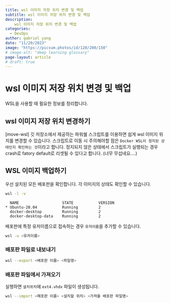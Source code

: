 ```yaml
---
title: wsl 이미지 저장 위치 변경 및 백업
subtitle: wsl 이미지 저장 위치 변경 및 백업
description:
    wsl 이미지 저장 위치 변경 및 백업
categories:
  - DevOps
author: gabriel yang
date: "11/20/2023"
image: "https://picsum.photos/id/120/200/150"
# image-alt: "deep learning glossary"
page-layout: article
# draft: true
---
```

# wsl 이미지 저장 위치 변경 및 백업

WSL을 사용할 때 필요한 정보를 정리합니다.

## wsl 이미지 저장 위치 변경하기

[move-wsl] 깃 저장소에서 제공하는 파워쉘 스크립트를 이용하면 쉽게 wsl 이미지 위치를 변경할 수 있습니다.
스크립트로 이동 시 주의해야할 점은 `Docker WSL이 정지된 상태인지 확인하는 것`이라고 합니다. 정지되지 않은 상태에서
스크립트가 실행되는 경우 crash로 fatory default로 리셋될 수 있다고 합니다. (너무 무섭네요....)

## WSL 이미지 백업하기

우선 설치된 모든 배포판을 확인합니다. 각 이미지의 상태도 확인할 수 있습니다.

``` bash
wsl -l -v
```
```
  NAME                   STATE           VERSION
* Ubuntu-20.04           Running         2
  docker-desktop         Running         2
  docker-desktop-data    Running         2
```

배포판에 특정 유저이름으로 접속하는 경우 `유저이름`을 추가할 수 있습니다.

``` bash
wsl -u <유저이름>
```

### 배포판 파일로 내보내기

``` bash
wsl --export <배포판 이름> <파일명>
```

### 배포판 파일에서 가져오기

실행하면 `설치위치`에 `ext4.vhdx` 파일이 생성됩니다.

``` bash
wsl --import <패포판 이름> <설치할 위치> <가져올 배포판 파일명>
```

